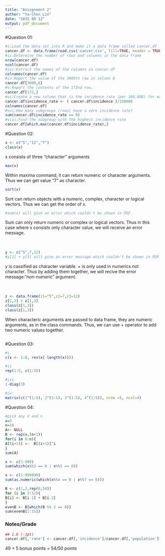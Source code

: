 ```yaml
---
title: "Assignment 2"
author: "Ya-Chen Lin"
date: "2015 09 12"
output: pdf_document
---
```

#Question 01:   
\textit{Working with data in the datasets folder on the course GitHub repo, you will find a file called cancer.csv, a dataset in comma-separated values (csv) format. This is a large cancer incidence dataset that summarizes the incidence of different cancers for various subgroups.}  
```r
#i:Load the data set into R and make it a data frame called cancer.df 
cancer.df <- data.frame(read.csv('cancer.csv', fill=TRUE, header = TRUE))
#ii:Determine the number of rows and columns in the data frame
nrow(cancer.df)
ncol(cancer.df)
#iii:Extract the names of the columns in cancer.df
colnames(cancer.df)
#iv:Report the value of the 3000th row in column 6
cancer.df[3000,6]
#v:Report the contents of the 172nd row.
cancer.df[172,]
#vi:Create a new column that is the incidence rate (per 100,000) for each row.
cancer.df$incidence_rate <- ( cancer.df$incidence )/100000
colnames(cancer.df)
#vii:How many subgroups (rows) have a zero incidence rate?
sum(cancer.df$incidence_rate == 0)
#viii:Find the subgroup with the highest incidence rate
cancer.df[which.max(cancer.df$incidence_rate),]
```
#Question 02:  
\textit{i.Create the following vector: x <- c("5","12","7"). Which of the following commands will produce an error message? For each command, Either explain why they should be errors, or explain the non-erroneous result. }
```r

x <- c("5","12","7")
class(x)
```
x consists of three "character" arguments
```r
max(x)
```
Within maxima command, it can return numeric or character arguments. Thus we can get value "7" as character.
```r
sort(x)
```
Sort can return objects with a numeric, complex, character or logical vectors. Thus we can get the order of x.
```r
#sum(x) will give an error which couldn't be shown in PDF.
```
Sum can only return numeric or complex or logical vectors. Thus in this case where x consists only character value, we will receive an error message.  
<br><br>
\textit{ii:For the next two commands, either explain their results, or why they should produce errors. }
```r
y <- c("5",7,12)
#y[2] + y[3] will give an error message which couldn't be shown in PDF
```
y is cassified as character variable. + is only used in numerics not character. Thus by adding them together, we will recive the error message:"non-numeric" argument.   
<br><br>
\textit{iii:For the next two commands, either explain their results, or why they should produce errors.}
```r
z <- data.frame(z1="5",z2=7,z3=12)
z[1,2] + z[1,3]
class(z[1,2])
class(z[1,3])
```
When characteric arguments are passed to data frame, they are numeric arguments, as in the class commands. Thus, we can use + operator to add two numeric values together.  
```r
```

#Question 03:  
\textit{Data Structure: Give R expressions that return the following matrices and vectors (i.e. do not construct them manually).}
```r
#i.
c(x <- 1:8, rev(x[-length(x)]))
```
```r
#ii
rep(1:5, c(1:5))
```
```r
#iii
1-diag(3)
```
```r
#iv:
matrix(c(1^(1:5), 2^(1:5), 3^(1:5), 4^(1:5)), nrow =5, ncol=4)
```

#Question 04:
\textit{i:Let $h(x,n)=1+x+x^2+\ldots+x^n = \sum_{i=0}^n x^i$. Write an R program to calculate $h(x,n)$ using a for loop.}
```r
#pick any X and n
x=5
n=10
A<- NULL
B <- rep(x,(n+1))
for(i in 0:n){
A[(i+1)] <-  B[(i+1)]^i
}
sum(A)
```

\textit{iia:Find the sum of all the multiples of 3 or 5 below 1,000.}
```r
x <- c(1:999)
sum(which(x%%3 == 0 | x%%5 == 0))
```

\textit{iib:Find the sum of all the multiples of 4 or 7 below 1,000,000}
```r
x <- c(1:999999)
sum(as.numeric(which(x%%4 == 0 | x%%7 == 0)))
```

\textit{iii:Each new term in the Fibonacci sequence is generated by adding the previous two terms. By starting with 1 and 2, the first 10 terms will be $(1, 2, 3, 5, 8, 13, 21, 34, 55, 89)$. Write an R program to calculate the sum of the first 15 even-valued terms.}

```r
B <- c(1,2,rep(0,50))
for (i in 3:52){
B[i] <- B[i-1] + B[i-2]
}
evenB <- B[which(B %% 2 == 0)]
sum(evenB[1:15])
```



### Notes/Grade

```r
## 1.6 (-1pt)
cancer.df[,'rate'] <- cancer.df[,'incidence']/cancer.df[,'population']*100000

```


49 + 5 bonus points = 54/50 points

